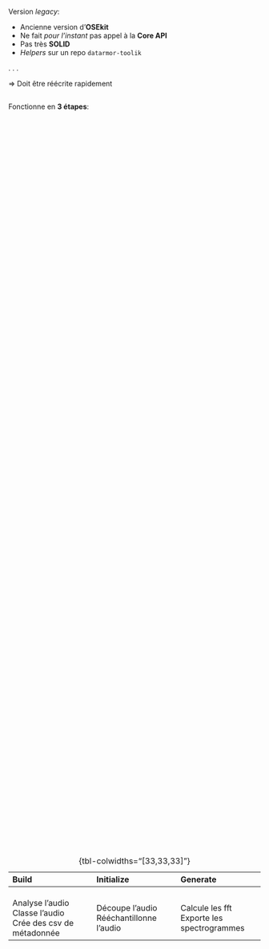 Version *legacy*:

- Ancienne version d'**OSEkit**
- Ne fait *pour l'instant* pas appel à la **Core API**
- Pas très **SOLID**
- *Helpers* sur un repo `datarmor-toolik`

. . .

=> Doit être réécrite rapidement

##

Fonctionne en **3 étapes**:

::: {.small-table style="display: flex; justify-content: center; align-items: center; height: 80%;"}
|**Build**|**Initialize**|**Generate**|
|:---|:---|:---|
|<br>Analyse l'audio<br>Classe l'audio<br>Crée des csv de métadonnée|<br>Découpe l'audio<br>Rééchantillonne l'audio|<br>Calcule les fft<br>Exporte les spectrogrammes|

: {tbl-colwidths="[33,33,33]"}
:::